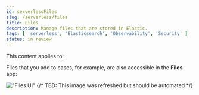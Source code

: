 ```yaml
---
id: serverlessFiles
slug: /serverless/files
title: Files
description: Manage files that are stored in Elastic.
tags: [ 'serverless', 'Elasticsearch', 'Observability', 'Security' ]
status: in review
---
```



<InReview />

This content applies to: <DocBadge template="elasticsearch" /> <DocBadge template="observability" /> <DocBadge template="security" /> 

Files that you add to cases, for example, are also accessible in the **Files** app:

!["Files UI"](images/management-files.png)
{/* TBD: This image was refreshed but should be automated */}